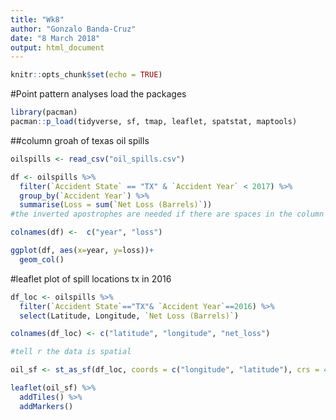 ```yaml
---
title: "Wk8"
author: "Gonzalo Banda-Cruz"
date: "8 March 2018"
output: html_document
---
```


```r
knitr::opts_chunk$set(echo = TRUE)
```

#Point pattern analyses
load the packages
```r
library(pacman)
pacman::p_load(tidyverse, sf, tmap, leaflet, spatstat, maptools)
```

##column groah of texas oil spills
```r
oilspills <- read_csv("oil_spills.csv")

df <- oilspills %>% 
  filter(`Accident State` == "TX" & `Accident Year` < 2017) %>% 
  group_by(`Accident Year`) %>% 
  summarise(Loss = sum(`Net Loss (Barrels)`))
#the inverted apostrophes are needed if there are spaces in the column names

colnames(df) <-  c("year", "loss")

ggplot(df, aes(x=year, y=loss))+
  geom_col()
```

#leaflet plot of spill locations tx in 2016
```r
df_loc <- oilspills %>% 
  filter(`Accident State`=="TX"& `Accident Year`==2016) %>% 
  select(Latitude, Longitude, `Net Loss (Barrels)`)

colnames(df_loc) <- c("latitude", "longitude", "net_loss")

#tell r the data is spatial 

oil_sf <- st_as_sf(df_loc, coords = c("longitude", "latitude"), crs = 4326)

leaflet(oil_sf) %>% 
  addTiles() %>% 
  addMarkers() 


```




